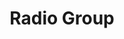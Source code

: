 ---
title: 'Radio Group'
description: 'A component that allows the user to select one option from a set of options.'
---